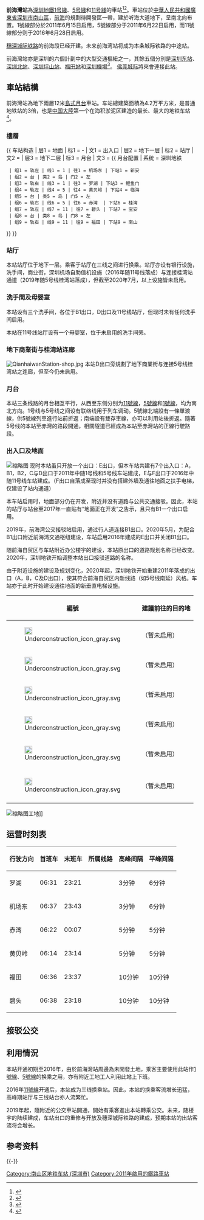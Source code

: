 {{noteTA
|G1=Transport
|G2=Railway
|G3=Unit
}}
{{Pathnav|深圳地鐵}}
{{Infobox station
| name = 前海灣
| eng_name = Qianhaiwan
| livery = #89CFF0
| namecolour = black
| linecolour = {{深圳地铁色彩|1}}
| linecolour2 = {{深圳地铁色彩|5}}
| linecolour3 = {{深圳地铁色彩|11}}
| image = SZMetro_Qianhaiwan.jpg
|caption=5号线4号站台
| country = {{PRC}}
| borough = [[廣東省|廣東省]][[深圳市|深圳市]][[南山区_(深圳市)|南山區]][[前海深港现代服务业合作区|前海深港现代服务业合作区]]
| address = 晨文路地下
| coordinates ={{coord|22|32|25.4|N|113|53|35.4|E|display=it|type:railwaystation}}
| colour = {{colorbox|#89CFF0}} 湖藍色
| lines = {{深圳地鐵|1|sl}}<br/>{{深圳地鐵|5|sl}}<br/>{{深圳地鐵|11|sl}}
| hours = 
| connection =
| opened = {{深圳地鐵|1|s}}：2011年6月15日<br>{{深圳地鐵|5|s}}：2011年6月28日<br>{{深圳地鐵|11|s}}：2016年6月28日
| structure =[[地下車站|地下車站]]
| platform = 各线各自1个[[岛式站台|岛式站台]]
| exits = 5個，現時只有開放1个
| lift =
| escalator =
| services = {{Adjacent stations|system=Shenzhen Metro 
|line1=1|left1=新安|right1=鯉魚門
|line2=5|left2=臨海|right2=桂灣|to-left2=黃貝嶺|to-right2=赤灣
|line3=11|left3=寶安|right3=南山}}
|route_map = {{BS-map|inline=yes|legend=no|width=|map-title='''B2'''|map=
{{RoutemapRoute|l=u|{{站|宝安}}}} ! !\utSTRf!~MFADEg\utSTRg!~MFADEg\\utSTRf!~MFADEg\utSTR!~MFADEg\utSTRg!~MFADEg\\\~~{{RoutemapRoute|l=u|{{站|新安}}}}
{{RoutemapRoute|l=c4|{{站|临海|临海站 (深圳)}}}}  ! !\utSTR\utSTR\\utSTR\utSTR\utSTR\\\
utSTR2+4!~MFADEgq\utSTR\utSTR\\utSTR\utSTR\utSTR\\\
utSTR2+4!~MFADEgq\utSTR!~utSTR2+4!~lhSTRae(r)!~lhSTRae(l)\utSTR\\utSTR\utSTRl\utKRZtu\utkSTR2+r\utkSTRc3\
utSTR!~utSTR2+4!~lhSTRae(r)!~lhSTRae(l)\utSTR!~utSTR2+4!~lhSTRae(r)!~lhSTRae(l)\\utSTR\utSTR+l\utKRZtu\utSTR+r\utkSTR+4
utSTR!~utSTRc1\utSTR!~utSTR2+4!~utSTRc3!~lhSTRae(r)!~lhSTRae(l)\utSTR2+4\utSTR2!~utSTRc3\utBS2l!~utSTRc3\utSTR!~utBS2c3\utSTR\utSTR
utSTR\utSTR!~utSTRc1\utSTR+4!~utSTRc1\utSTR+4!~utSTRc1\utSTR+4!~utSTR~L\utSTR!~utSTR~R\utSTR!~MFADEf\utSTR!~MFADEf~~{{RoutemapRoute|l=d|[[前海車輛段|前海車輛段]]}}
utSTR\utSTR\utABZg2\utABZg2!~utSTRc3\utSTR!~utSTRc3!~utSTR~L\utSTR!~utSTR~R\\
utSTR+BSl\utSTR+BSr!~num5r\utSTR!~utSTRc1\utABZg+4!~utSTRc1\utABZg+4!~utBS2+l\utSTR!~utBS2+r\\
utSTR+BSl\utSTR+BSr\utSTR+BSl\utSTR+BSr!~num4r\utSTR+BSl\utSTR+BSr!~num1r\\
utSTR+BSl!~num6l\utSTR+BSr\utSTR+BSl!~num3l\utSTR+BSr\utSTR+BSl!~num2l\utSTR+BSr\\~~'''B2'''
{{RoutemapRoute|l=d|{{站|南山|南山站 (深圳)}}}} ! !utSTRf!~MFADEf\utSTRg!~MFADEf\utSPLa\utSPLa\utSTRf!~MFADEf\utSTRg!~MFADEf\\~~{{RoutemapRoute|l=d|{{站|鲤鱼门}}}}
utv-STR\utvÜST\utvSTR-\\
utv-STRf!~MFADEf\utvENDEe\utvSTRg-!~MFADEf\\~~{{RoutemapRoute|l=d|{{站|桂灣}}}}
|bottom=†路线图不按照真实比例}}}}
'''前海灣站'''為[[深圳地鐵1号綫|深圳地鐵1号綫]]、[[深圳地鐵5号綫|5号綫]]和[[深圳地鐵11号綫|11号綫]]的車站<ref>{{cite web|url=http://www.szmc.net/06news/pop.jsp?infoID=5034|title=深圳地铁5号线拟设29站|archive-url=https://web.archive.org/web/20070928003332/http://www.szmc.net/06news/pop.jsp?infoID=5034|archive-date=2007-09-28|date=2007-07-25|publisher=深圳地鐵公司|accessdate=2007-10-23|dead-url=no}}</ref><ref>{{cite web|url=http://www.szplan.gov.cn/main/zsgg/200707090211049.shtml|title=軌道交通近期建設線路線站位初步方案展示（四）|archive-url=https://web.archive.org/web/20071013040445/http://www.szplan.gov.cn/main/zsgg/200707090211049.shtml|archive-date=2007-10-13|publisher=深圳市規劃局|accessdate=2007-10-23|dead-url=no}}</ref>。車站位於[[中華人民共和國|中華人民共和國]][[廣東省|廣東省]][[深圳市|深圳市]][[南山区_(深圳市)|南山區]]，[[前海|前海]]的規劃待開發區一帶，建於听海大道地下，呈南北向布置。1號線部分於2011年6月15日启用，5號線部分于2011年6月22日启用，而11號線部分则于2016年6月28日启用。

[[穗深城际铁路|穗深城际铁路]]的前海段已经开建。未来前海湾站将成为本条城际铁路的中途站。

前海灣站亦是深圳的六個計劃中的大型交通樞紐之一，其餘五個分別是[[深圳东站|深圳东站]]、[[深圳北站|深圳北站]]、[[深圳坪山站|深圳坪山站]]、[[福田站|福田站]]和[[深圳机场站_(国铁)|深圳機場]]<ref>{{cite news|url=http://paper.wenweipo.com/2007/08/12/YO0708120007.htm|title=廣深港客運專線 深圳段年內動工|date=2007-08-12|newspaper=文匯報|accessdate=2007-10-23|archive-date=2015-05-11|archive-url=https://web.archive.org/web/20150511182726/http://paper.wenweipo.com/2007/08/12/YO0708120007.htm|dead-url=no}}</ref>。
[[佛莞城际|佛莞城际]]將來會連接此站。

==車站結構==
前海灣站為地下兩層12米[[島式月台|島式月台]]車站。车站總建築面積為4.2万平方米，是普通地铁站的3倍，也是[[中国大陸|中国大陸]]第一个在海积淤泥区建造的最长、最大的地铁车站<ref>{{cite web|url=http://www.oeeee.com/a/20090918/780671.html|title=“巨无霸”地铁站主体封顶|archive-url=https://web.archive.org/web/20090924020116/http://www.oeeee.com/a/20090918/780671.html|archive-date=2009-09-24|publisher=奥一网|date=2009-09-18|accessdate=2010-02-11|dead-url=no}}</ref>。

===樓層===
{{ 车站构造
| 层1 = 地面 | 标1 = -
| 文1 = 出入口
| 层2 = 地下一层 | 标2 = 站厅
| 文2 = {{spml|站厅|售票机}}
| 层3 = 地下二层 | 标3 = 月台
| 文3 = {{ 月台配置 | 系统 = 深圳地铁
  | 组1 = 轨左 | 线1 = 1 | 往1 = 机场东 | 下站1 = 新安
  | 组2 = 台 | 类2 = 岛 | 门2 = 左
  | 组3 = 轨右 | 线3 = 1 | 往3 = 罗湖 | 下站3 = 鲤鱼门
  | 组4 = 轨左 | 线4 = 5 | 往4 = 黄贝岭 | 下站4 = 临海
  | 组5 = 台 | 类5 = 岛 | 门5 = 左
  | 组6 = 轨右 | 线6 = 5 | 往6 = 赤湾  | 下站6 = 桂湾
  | 组7 = 轨左 | 线7 = 11 | 往7 = 碧头 | 下站7 = 宝安
  | 组8 = 台 | 类8 = 岛 | 门8 = 左
  | 组9 = 轨右 | 线9 = 11 | 往9 = 福田 | 下站9 = 南山
}}
}}

===站厅===
本站站厅位于地下一层。乘客于站厅在三线之间进行换乘。站厅亦设有银行设施，洗手间，商业街，深圳机场自助值机设施（2016年随11号线落成）与连接桂湾站通道（2019年随5号线桂湾站落成），但截至2020年7月，以上设施皆未启用。
{{gallery
| File:Shenzhen Metro Line 5 Qianhaiwan Sta Hall.jpg |[[深圳地鐵1號線|1號線]]、[[深圳地鐵5號線|5號線]]共用站厅
| File:Shenzhen Metro Line 11 Qianhaiwan Sta Hall.jpg | [[深圳地鐵11號線|11號線]]站厅
| File:QianhaiwanStation-plan.jpg | 前海灣站街道規劃圖（2011年版，道路名称已经更改）
| File:QianhaiwanStation-map.jpg | 前海灣站地圖（2013年末版，包含附近暂未开发的告示）
| File:QianhaiwanStation-tips.jpg | 前海灣站溫馨提示
}}

===洗手間及母婴室===
本站设有三个洗手间，各位于B1出口，D出口及11号线站厅，但现时未有任何洗手间启用。

本站在11号线站厅设有一个母婴室，位于未启用的洗手间旁。

===地下商業街与桂湾站连廊===
[[File:QianhaiwanStation-shop.jpg|thumb]]
本站D出口旁規劃了地下商業街与连接5号线桂湾站之连廊，但至今仍未启用。

===月台===
本站三条线路的月台相互平行，从西至东侧分别为[[深圳地鐵11號線|11號線]]，[[深圳地鐵5號線|5號線]]和[[深圳地鐵1號線|1號線]]，均为南北方向。1号线与5号线之间设有联络线用于列车调动。5號線北端設有一條單渡線，供5號線列車進行站前折返；南端設有雙存車線，亦可以利用站後折返。隨著5号线的本站至赤灣的路段開通，相關隧道已經成為本站至赤灣站的正線行駛路段。

{{gallery
| File: Shenzhen Metro Line 1 Qianhaiwan Sta Platform.jpg | [[深圳地鐵1號線|1號線]]月台
| File: Shenzhen Metro Line 1&5 Qianhaiwan Sta Platform 2&4.jpg | [[深圳地鐵5號線|5號線]]月台
| File: Shenzhen Metro Line 11 Qianhaiwan Sta Platform.jpg | [[深圳地鐵11號線|11號線]]月台
}}
===出入口及地面===
[[File:Qianhaiwan_exit_E.jpg|缩略图]]
现时本站虽只开放一个出口：E出口，但本车站共建有7个出入口：A，B1，B2，C与D出口于2011年中随1号线和5号线车站建成，E与F出口于2016年中随11号线车站建成。（F出口自落成至现时并没有搭建外墙及通往地面之扶手电梯，仅建设了站内通道）

本车站启用时，地面部分仍在开发，附近并没有道路与公共交通接驳。因此，本站的站厅与站台至2017年一直贴有“地面正在开发”之告示，且只有B1一个出口启用。

2019年，前海湾公交接驳站启用，通过行人道连接B1出口。2020年5月，为配合B1出口附近前海湾交通枢纽建设，车站启用2016年建成的E出口并关闭B1出口。

随前海自贸区与车站附近办公楼宇的建设，本站原出口的道路规划名称已经改变。2020年，深圳地铁开始调整本站出口接驳道路的名称。

由于附近设施的建设及规划变化，2020年起，深圳地铁开始重建2011年落成的出口（A，B，C及D出口），使其符合前海自贸区内新线路（如5号线南延）风格。车站亦于此时开始建设通往地面的新垂直电梯设施。

{| class="wikitable"
! 編號 !! 建議前往的目的地
|-
|{{港鐵出口|A}}  [[File:Underconstruction_icon_gray.svg|20px]] || {{spml|听海大道东侧|七号路北侧|桂湾三路北侧}}（暂未启用）
|-
| {{港鐵出口|B|1}}  [[File:Underconstruction_icon_gray.svg|20px]] || {{spml|晨文路東側|九號路北側}}（暂未启用）
|-
| {{港鐵出口|B|2}}  [[File:Underconstruction_icon_gray.svg|20px]] || {{spml|晨文路東側|九號路北侧}}（暂未启用）
|-
| {{港鐵出口|C}}  [[File:Underconstruction_icon_gray.svg|20px]] || {{spml|听海大道西側}}（暂未启用）
|-
| {{港鐵出口|D}}  [[File:Underconstruction_icon_gray.svg|20px]] || {{spml|听海大道西側}}（暂未启用）
|-
| {{港鐵出口|E|附=扶}} || {{spml|桂湾二路|听海大道|前海湾地铁站公交站总站}}
|-
| {{港鐵出口|F}}  [[File:Underconstruction_icon_gray.svg|20px]] || {{spml|桂湾三路北侧|听海大道西侧}}（暂未启用）
|-
| bgcolor="#EEEEEE" colspan=3 | {{港鐵出口|註=扶}}
|}
[[File:QianhaiwanStation1.jpg|缩略图]]工地]]

==运营时刻表==
{| class="wikitable"
|-
! 行驶方向 !! 首班车 !! 末班车 !! 所属线路 !! 高峰间隔 !! 平峰间隔
|-
|罗湖 || 06:31 || 23:21 || {{深圳地鐵|1|c}} || 3分钟 || 6分钟
|-
|机场东 || 06:37 || 23:43 || {{深圳地鐵|1|c}} || 3分钟 || 6分钟
|-
|赤湾 || 06:22 ||00:07|| {{深圳地鐵|5|c}} || 5分钟 || 5分钟
|-
|黄贝岭 || 06:14 || 23:14 || {{深圳地鐵|5|c}} || 5分钟 || 5分钟
|-
|福田||06:36||23:37||{{深圳地鐵|11|c}}||10分钟||10分钟
|-
|碧头||06:38||23:18||{{深圳地鐵|11|c}}||10分钟||10分钟
|}

==接驳公交==
{{深圳公交巴士列表|车站名=前海湾地铁站总站<br>靠近{{港铁出口|E}}|M562|B992|B993|高峰156}}
{{深圳公交巴士列表|车站名=前海湾地铁站<br>靠近{{港铁出口|E}}|M157}}

==利用情況==
本站开通初期至2016年，由於前海灣站周邊為未開發土地，乘客主要使用此站作[[深圳地鐵1號線|1號線]]、[[深圳地鐵5號線|5號線]]的换乘之用，亦有附近工地工人利用此站上下班。

2016年[[深圳地鐵11號線|11號線]]开通后，本站成为三线换乘站。因此，本站的换乘客流增长迅猛，高峰期站厅与三线站台亦人流繁忙。

2019年起，隨附近的公交車站開通，開始有乘客進出本站轉乘公交。未来，随楼宇的陆续建成，车站出口的重修与开放及穗深城际铁路的建成，预期本站的出站客流将会增长。

== 参考资料 ==
{{Reflist}}

{{-}}
{{深圳地鐵1號線}}
{{深圳地鐵5號線}}
{{深圳地鐵11號線}}
{{深圳地鐵車站列表|SZM}}
{{前海深港现代服务业合作区}}

[[Category:南山区地铁车站_(深圳市)|Category:南山区地铁车站 (深圳市)]]
[[Category:2011年啟用的鐵路車站|Category:2011年啟用的鐵路車站]]